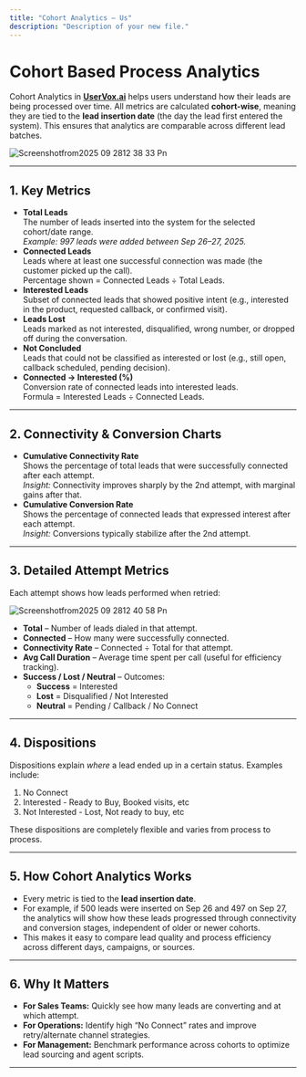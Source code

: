 ```yaml
---
title: "Cohort Analytics – Us"
description: "Description of your new file."
---
```


# Cohort Based Process Analytics

Cohort Analytics in [**UserVox.ai**](http://UserVox.ai) helps users understand how their leads are being processed over time. All metrics are calculated **cohort-wise**, meaning they are tied to the **lead insertion date** (the day the lead first entered the system). This ensures that analytics are comparable across different lead batches.

![Screenshotfrom2025 09 2812 38 33 Pn](/images/Screenshotfrom2025-09-2812-38-33.png)

---

## 1. Key Metrics

- **Total Leads**\
  The number of leads inserted into the system for the selected cohort/date range.\
  _Example: 997 leads were added between Sep 26–27, 2025._
- **Connected Leads**\
  Leads where at least one successful connection was made (the customer picked up the call).\
  Percentage shown = Connected Leads ÷ Total Leads.
- **Interested Leads**\
  Subset of connected leads that showed positive intent (e.g., interested in the product, requested callback, or confirmed visit).
- **Leads Lost**\
  Leads marked as not interested, disqualified, wrong number, or dropped off during the conversation.
- **Not Concluded**\
  Leads that could not be classified as interested or lost (e.g., still open, callback scheduled, pending decision).
- **Connected → Interested (%)**\
  Conversion rate of connected leads into interested leads.\
  Formula = Interested Leads ÷ Connected Leads.

---

## 2. Connectivity & Conversion Charts

- **Cumulative Connectivity Rate**\
  Shows the percentage of total leads that were successfully connected after each attempt.\
  _Insight:_ Connectivity improves sharply by the 2nd attempt, with marginal gains after that.
- **Cumulative Conversion Rate**\
  Shows the percentage of connected leads that expressed interest after each attempt.\
  _Insight:_ Conversions typically stabilize after the 2nd attempt.

---

## 3. Detailed Attempt Metrics

Each attempt shows how leads performed when retried:

![Screenshotfrom2025 09 2812 40 58 Pn](/images/Screenshotfrom2025-09-2812-40-58.png)

- **Total** – Number of leads dialed in that attempt.
- **Connected** – How many were successfully connected.
- **Connectivity Rate** – Connected ÷ Total for that attempt.
- **Avg Call Duration** – Average time spent per call (useful for efficiency tracking).
- **Success / Lost / Neutral** – Outcomes:
  - **Success** = Interested
  - **Lost** = Disqualified / Not Interested
  - **Neutral** = Pending / Callback / No Connect

---

## 4. Dispositions

Dispositions explain _where_ a lead ended up in a certain status. Examples include:

1. No Connect
2. Interested - Ready to Buy, Booked visits, etc
3. Not Interested - Lost, Not ready to buy, etc

These dispositions are completely flexible and varies from process to process.

---

## 5. How Cohort Analytics Works

- Every metric is tied to the **lead insertion date**.
- For example, if 500 leads were inserted on Sep 26 and 497 on Sep 27, the analytics will show how these leads progressed through connectivity and conversion stages, independent of older or newer cohorts.
- This makes it easy to compare lead quality and process efficiency across different days, campaigns, or sources.

---

## 6. Why It Matters

- **For Sales Teams:** Quickly see how many leads are converting and at which attempt.
- **For Operations:** Identify high “No Connect” rates and improve retry/alternate channel strategies.
- **For Management:** Benchmark performance across cohorts to optimize lead sourcing and agent scripts.

---
